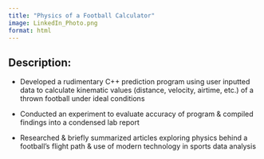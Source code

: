 ```yaml
---
title: "Physics of a Football Calculator"
image: LinkedIn_Photo.png
format: html
---
```


## Description:

- Developed a rudimentary C++ prediction program using user inputted data to calculate kinematic values (distance, velocity, airtime, etc.) of a thrown football under ideal conditions

- Conducted an experiment to evaluate accuracy of program & compiled findings into a condensed lab report

- Researched & briefly summarized articles exploring physics behind a football’s flight path & use of modern technology in sports data analysis

